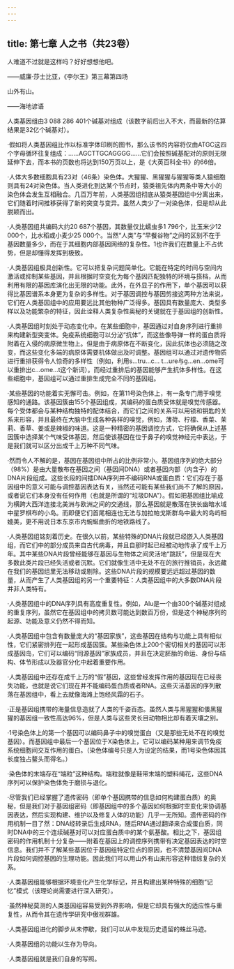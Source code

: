 ```yaml
---
---
---
```

title: 第七章 人之书（共23卷）
---




人难道不过就是这样吗？好好想想他吧。

——威廉·莎士比亚，《李尔王》第三幕第四场



山外有山。

——海地谚语




人类基因组由3 088 286 401个碱基对组成（该数字前后出入不大，而最新的估算结果是32亿个碱基对）。

·假如将人类基因组比作以标准字体印刷的图书，那么该书的内容将仅由ATGC这四个字母循环往复组成：……AGCTTGCAGGGG……它们会按照碱基配对的原则无限延伸下去，而本书的页数也将达到150万页以上，是《大英百科全书》的66倍。

·人体大多数细胞具有23对（46条）染色体。大猩猩、黑猩猩与猩猩等类人猿细胞则具有24对染色体。当人类进化到达某个节点时，猿类祖先体内两条中等大小的染色体会发生互相融合。几百万年前，人类基因组彻底从猿类基因组中分离出来，它们随着时间推移获得了新的突变与变异。虽然人类少了一对染色体，但是却从此脱颖而出。

·人类基因组共编码大约20 687个基因，其数量仅比蠕虫多1 796个，比玉米少12 000个，比水稻或小麦少25 000个。当然“人类”与“早餐谷物”之间的区别不在于基因数量多少，而在于其细胞内部基因网络的复杂性。1也许我们在数量上不占优势，但是却懂得发挥到极致。

·人类基因组极具创新性。它可以把复杂问题简单化。它能在特定的时间与空间内激活或抑制某些基因，并且根据时空变化为每个基因匹配独特的环境与搭档，从而利用有限的基因库演化出无限的功能。此外，在外显子的作用下，单个基因可以获得比基因谱系本身更为复杂的多样性。对于基因调控与基因剪接这两种方法来说，它们在人类基因组中的应用要远比其他物种广泛得多。基因具有数量庞大、类型多样以及功能繁杂的特征，因此诠释人类复杂性奥秘的关键就在于基因组的创新性。

·人类基因组时刻处于动态变化中。在某些细胞中，基因通过对自身序列进行重排来构建新型突变体。免疫系统细胞可以分泌“抗体”，而这些像导弹一样的蛋白质将附着在入侵的病原微生物上。但是由于病原体在不断变化，因此抗体也必须随之改变，而这些变化多端的病原体需要机体做出及时调整。基因组可以通过对遗传物质进行重排获得令人惊奇的多样性（例如，利用s...tru...c... t...ure与g...en...ome可以重排出c...ome...t这个新词）。而经过重排后的基因能够产生抗体多样性。在这些细胞中，基因组可以通过重排生成完全不同的基因组。

·某些基因的功能着实无懈可击。例如，在第11号染色体上，有一条专门用于嗅觉感知的通路。该基因簇由155个基因组成，其编码的蛋白质受体就是嗅觉传感器。每个受体都会与某种结构独特的配体结合，而它们之间的关系可以用锁和钥匙的关系来形容，并且最终在大脑中生成各种各样的嗅觉，例如，薄荷、柠檬、香菜、茉莉、香草、姜或是辣椒的味道。这是一种精密的基因调控方式，它将确保从上述基因簇中选择某个气味受体基因，然后使该基因在位于鼻子的嗅觉神经元中表达，于是我们就可以区分出成千上万种不同气味。

·然而令人不解的是，基因在基因组中所占的比例非常小。基因组序列的绝大部分（98%）是由大量散布在基因之间（基因间DNA）或者基因内部（内含子）的DNA片段组成。这些长段的间插DNA序列并不编码RNA或蛋白质：它们存在于基因组中的意义可能与调控基因表达有关，当然还可能有某些我们尚不了解的原因，或者说它们本身没有任何作用（也就是所谓的“垃圾DNA”）。假如把基因组比喻成为横跨大西洋连接北美洲与欧洲之间的交通线，那么基因就是散落在狭长幽暗水域中星罗棋布的小岛。而即便它们首尾相连也无法与加拉帕戈斯群岛中最大的岛屿相媲美，更不用说日本东京市内蜿蜒曲折的地铁路线了。

·人类基因组铭刻着历史。在很久以前，某些特殊的DNA片段就已经嵌入人类基因组，而它们中的部分成员来自古代病毒，并且自那时起已经被动地传承了成千上万年。其中某些DNA片段曾经能够在基因与生物体之间灵活地“跳跃”，但是现在大多数此类片段已经失活或者沉默。它们就像生活中无处不在的旅行推销员，永远藏在我们的基因组里无法移动或剔除。这些DNA片段的规模要远远超过基因的数量，从而产生了人类基因组的另一个重要特征：人类基因组中的大多数DNA片段并非人类特有。

·人类基因组中的DNA序列具有高度重复性。例如，Alu是一个由300个碱基对组成的重复序列，虽然它在基因组中的拷贝数可能达到数百万份，但是这个神秘序列的起源、功能及意义仍然不得而知。

·人类基因组中包含有数量庞大的“基因家族”，这些基因在结构与功能上具有相似性，它们紧密排列在一起形成基因簇。某些染色体上200个密切相关的基因可以形成基因岛，它们可以编码“同源基因”家族成员，并且在决定胚胎的命运、身份与结构、体节形成以及器官分化中起着重要作用。

·人类基因组中还存在成千上万的“假”基因，这些曾经发挥作用的基因现在已经丧失功能，也就是说它们现在并不能编码蛋白质或者RNA。这些灭活基因的序列散落在基因组中，看上去就像海滩上饱经风霜的石子。

·正是基因组携带的海量信息造就了人类的千姿百态。虽然人类与黑猩猩和倭黑猩猩的基因组一致性高达96%，但是人类与这些灵长目动物相比却有着天壤之别。

·1号染色体上的第一个基因可以编码鼻子中的嗅觉蛋白（又是那些无处不在的嗅觉基因）。而基因组中最后一个基因位于X染色体上，它可以编码某种用来调节免疫系统细胞间交互作用的蛋白。（染色体编号只是人为设定的结果，而1号染色体因其长度独占鳌头而得名。）

·染色体的末端存在“端粒”这种结构。端粒就像是鞋带末端的塑料绳花，这些DNA序列可以保护染色体免于磨损与退化。

·尽管我们已经掌握了遗传密码（即单个基因携带的信息如何构建蛋白质）的奥秘，但是我们对于基因组密码（即基因组中的多个基因如何根据时空变化来协调基因表达，然后实现构建、维护以及修复人体的功能）几乎一无所知。遗传密码的作用机制一目了然：DNA经转录后生成RNA，随后RNA通过翻译来合成蛋白质，同时DNA中的三个连续碱基对可以对应蛋白质中的某个氨基酸。相比之下，基因组密码的作用机制十分复杂——附着在基因上的调控序列携带有决定基因表达的时空信息。我们并不了解某些基因位于基因组特定位点的原因，也不清楚基因间DNA片段如何调控基因的生理功能。因此我们可以用山外有山来形容这种错综复杂的关系。

·人类基因组能够根据环境变化产生化学标记，并且构建出某种特殊的细胞“记忆”模式（该理论尚需要进行深入研究）。

·虽然神秘莫测的人类基因组容易受到外界影响，但是它却具有强大的适应性与重复性，从而令其在遗传学研究中傲视群雄。

·人类基因组进化的脚步从未停歇，我们可以从中发现历史遗留的蛛丝马迹。

·人类基因组的功能以生存为导向。

·人类基因组就是我们自身的写照。